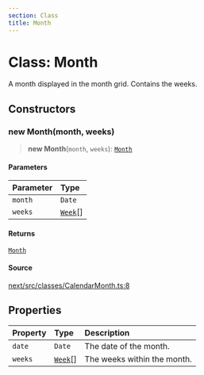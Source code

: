```yaml
---
section: Class
title: Month
---
```


# Class: Month

A month displayed in the month grid. Contains the weeks.

## Constructors

### new Month(month, weeks)

> **new Month**(`month`, `weeks`): [`Month`](/api/next/classes/Month.mdx)

#### Parameters

| Parameter | Type |
| :------ | :------ |
| `month` | `Date` |
| `weeks` | [`Week`](/api/next/classes/Week.mdx)[] |

#### Returns

[`Month`](/api/next/classes/Month.mdx)

#### Source

[next/src/classes/CalendarMonth.ts:8](https://github.com/gpbl/react-day-picker/blob/a8bfa5451/next/src/classes/CalendarMonth.ts#L8)

## Properties

| Property | Type | Description |
| :------ | :------ | :------ |
| `date` | `Date` | The date of the month. |
| `weeks` | [`Week`](/api/next/classes/Week.mdx)[] | The weeks within the month. |
